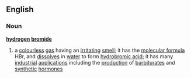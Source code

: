 ==English==
===Noun===
'''[[hydrogen]] [[bromide]]'''
#{{chemistry}} a [[colourless]] [[gas]] having an [[irritating]] [[smell]]; it has the [[molecular formula]] HBr, and [[dissolves]] in [[water]] to form [[hydrobromic acid]]; it has many [[industrial]] [[application]]s including the [[production]] of [[barbiturate]]s and [[synthetic]] [[hormone]]s